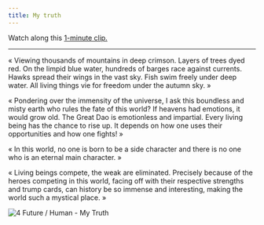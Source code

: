 ---
title: My truth
---

Watch along this [1-minute clip.](https://www.youtube.com/watch?v=dMTg-3mMdqw&list=PLTKbnePaeauV0FDvmvYakqI04goE0_3qz&index=44)

---

« Viewing thousands of mountains in deep crimson. Layers of trees dyed red. On the limpid blue water, hundreds of barges race against currents. Hawks spread their wings in the vast sky. Fish swim freely under deep water. All living things vie for freedom under the autumn sky. »

« Pondering over the immensity of the universe, I ask this boundless and misty earth who rules the fate of this world? If heavens had emotions, it would grow old. The Great Dao is emotionless and impartial. Every living being has the chance to rise up. It depends on how one uses their opportunities and how one fights! »

« In this world, no one is born to be a side character and there is no one who is an eternal main character. »

« Living beings compete, the weak are eliminated. Precisely because of the heroes competing in this world, facing off with their respective strengths and trump cards, can history be so immense and interesting, making the world such a mystical place. »

![4 Future / Human - My Truth](/images/future/4-Future-&-Human-My-Truth.JPG)